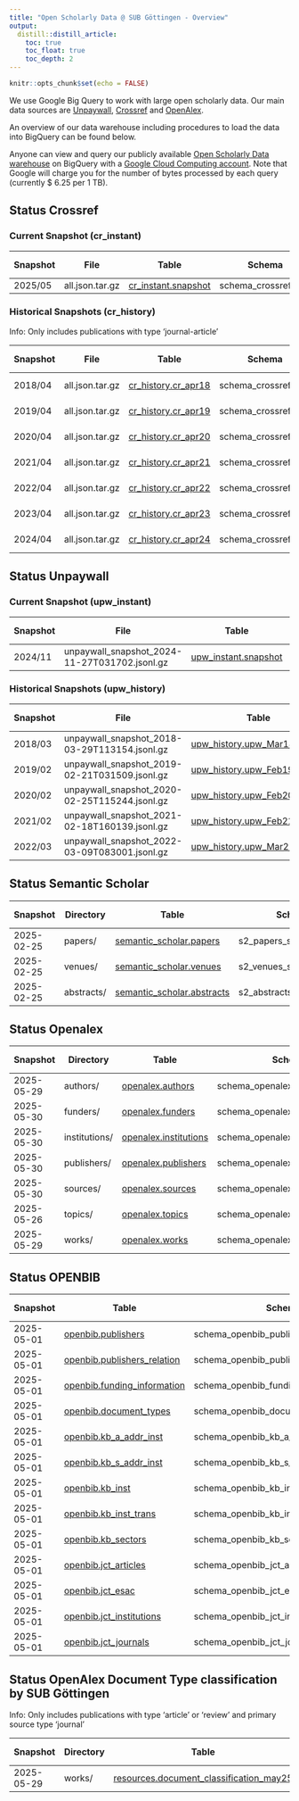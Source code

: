 ```yaml
---
title: "Open Scholarly Data @ SUB Göttingen - Overview"
output:
  distill::distill_article:
    toc: true
    toc_float: true
    toc_depth: 2
---
```


```r
knitr::opts_chunk$set(echo = FALSE)
```

We use Google Big Query to work with large open scholarly data. Our main data sources are [Unpaywall](https://unpaywall.org), [Crossref](https://www.crossref.org) and [OpenAlex](https://openalex.org).

An overview of our data warehouse including procedures to load the data into BigQuery can be found below.

Anyone can view and query our publicly available [Open Scholarly Data  warehouse](https://console.cloud.google.com/bigquery?hl=en&project=subugoe-collaborative) on BigQuery with a [Google Cloud Computing account](https://cloud.google.com/). Note that Google will charge you for the number of bytes processed by each query (currently $ 6.25 per 1 TB). 

## Status Crossref

### Current Snapshot (cr_instant)

::: l-body-outset

| Snapshot        | File            | Table               | Schema               | Procedure | Last Changed | Coverage  | Number of rows |
|-----------------|-----------------|---------------------|----------------------|-----------|--------------|-----------|--------------------|
|  2025/05        | all.json.tar.gz | [cr_instant.snapshot](https://console.cloud.google.com/bigquery?ws=!1m4!1m3!3m2!1ssubugoe-collaborative!2scr_instant) | schema_crossref.json | [Repo](https://github.com/naustica/crossref_bq) |  11.06.2025  | All             | 170.078.997     |

:::

### Historical Snapshots (cr_history)

Info: Only includes publications with type 'journal-article'

::: l-body-outset

| Snapshot        | File            | Table               | Schema               | Procedure | Last Changed | Coverage  | Number of rows |
|-----------------|-----------------|---------------------|----------------------|-----------|--------------|-----------|--------------------|
|  2018/04        | all.json.tar.gz | [cr_history.cr_apr18](https://console.cloud.google.com/bigquery?ws=!1m4!1m3!3m2!1ssubugoe-collaborative!2scr_history) | schema_crossref.json | [Repo](https://github.com/naustica/crossref_bq) |  20.02.2022  | 2013-2018 | 16.766.035 |
|  2019/04        | all.json.tar.gz | [cr_history.cr_apr19](https://console.cloud.google.com/bigquery?ws=!1m4!1m3!3m2!1ssubugoe-collaborative!2scr_history) | schema_crossref.json | [Repo](https://github.com/naustica/crossref_bq) |  29.10.2021  | 2013-2019 | 20.715.644 |
|  2020/04        | all.json.tar.gz | [cr_history.cr_apr20](https://console.cloud.google.com/bigquery?ws=!1m4!1m3!3m2!1ssubugoe-collaborative!2scr_history) | schema_crossref.json | [Repo](https://github.com/naustica/crossref_bq) |  29.10.2021  | 2013-2020 | 25.334.525 |
|  2021/04        | all.json.tar.gz | [cr_history.cr_apr21](https://console.cloud.google.com/bigquery?ws=!1m4!1m3!3m2!1ssubugoe-collaborative!2scr_history) | schema_crossref.json | [Repo](https://github.com/naustica/crossref_bq) |  29.10.2021  | 2013-2021 | 30.579.119 |
|  2022/04        | all.json.tar.gz | [cr_history.cr_apr22](https://console.cloud.google.com/bigquery?ws=!1m4!1m3!3m2!1ssubugoe-collaborative!2scr_history) | schema_crossref.json | [Repo](https://github.com/naustica/crossref_bq) |  14.05.2022  | 2013-2022 | 35.939.195 |
|  2023/04        | all.json.tar.gz | [cr_history.cr_apr23](https://console.cloud.google.com/bigquery?ws=!1m4!1m3!3m2!1ssubugoe-collaborative!2scr_history) | schema_crossref.json | [Repo](https://github.com/naustica/crossref_bq) |  07.05.2023  | 2013-2023 | 41.767.461 |
|  2024/04        | all.json.tar.gz | [cr_history.cr_apr24](https://console.cloud.google.com/bigquery?ws=!1m4!1m3!3m2!1ssubugoe-collaborative!2scr_history) | schema_crossref.json | [Repo](https://github.com/naustica/crossref_bq) |  07.05.2024  | 2013-2024 | 47.709.184 |

:::

## Status Unpaywall

### Current Snapshot (upw_instant)

::: l-body-outset

| Snapshot| File                                          | Table                | Schema               | Procedure | Last Changed | Coverage  | Number of rows |
|---------|-----------------------------------------------|----------------------|----------------------|-----------|--------------|-----------|-----------------|
| 2024/11 | unpaywall_snapshot_2024-11-27T031702.jsonl.gz | [upw_instant.snapshot](https://console.cloud.google.com/bigquery?ws=!1m4!1m3!3m2!1ssubugoe-collaborative!2supw_instant) | bq_schema_nov24.json | [Repo](https://github.com/naustica/unpaywall_bq) | 23.06.2025 | 2008-2025 | 94.924.816 |

:::

### Historical Snapshots (upw_history)

::: l-body-outset

| Snapshot| File                                          | Table                       | Schema               | Procedure | Last Changed | Coverage  | Number of rows |
|---------|-----------------------------------------------|-----------------------------|----------------------|-----------|--------------|-----------|-----------------|
| 2018/03 | unpaywall_snapshot_2018-03-29T113154.jsonl.gz | [upw_history.upw_Mar18_08_20](https://console.cloud.google.com/bigquery?ws=!1m4!1m3!3m2!1ssubugoe-collaborative!2supw_history) | bq_schema_mar18.json | [Repo](https://github.com/naustica/unpaywall_bq) |  29.10.2021  | 2008-2018 | 36.557.043 |
| 2019/02 | unpaywall_snapshot_2019-02-21T031509.jsonl.gz | [upw_history.upw_Feb19_08_19](https://console.cloud.google.com/bigquery?ws=!1m4!1m3!3m2!1ssubugoe-collaborative!2supw_history) | bq_schema_feb19.json | [Repo](https://github.com/naustica/unpaywall_bq) |  10.11.2021  | 2008-2019 | 42.143.979 |
| 2020/02 | unpaywall_snapshot_2020-02-25T115244.jsonl.gz | [upw_history.upw_Feb20_08_20](https://console.cloud.google.com/bigquery?ws=!1m4!1m3!3m2!1ssubugoe-collaborative!2supw_history) | bq_schema_feb20.json | [Repo](https://github.com/naustica/unpaywall_bq) |  30.10.2021  | 2008-2020 | 49.717.710 |
| 2021/02 | unpaywall_snapshot_2021-02-18T160139.jsonl.gz | [upw_history.upw_Feb21_08_21](https://console.cloud.google.com/bigquery?ws=!1m4!1m3!3m2!1ssubugoe-collaborative!2supw_history) | bq_schema_feb21.json | [Repo](https://github.com/naustica/unpaywall_bq) |  29.10.2021  | 2008-2021 | 58.437.927 |
| 2022/03 | unpaywall_snapshot_2022-03-09T083001.jsonl.gz | [upw_history.upw_Mar22_08_22](https://console.cloud.google.com/bigquery?ws=!1m4!1m3!3m2!1ssubugoe-collaborative!2supw_history) | bq_schema_mar22.json | [Repo](https://github.com/naustica/unpaywall_bq) |  14.03.2022 | 2008-2022 | 67.424.819 |

:::

## Status Semantic Scholar 

::: l-body-outset

| Snapshot   | Directory    | Table                | Schema               | Procedure | Last Changed | Coverage  | Number of rows |
|------------|--------------|----------------------|----------------------|-----------|--------------|-----------|-----------------|
| 2025-02-25 | papers/      | [semantic_scholar.papers](https://console.cloud.google.com/bigquery?ws=!1m4!1m3!3m2!1ssubugoe-collaborative!2ssemantic_scholar) | s2_papers_schema.json | [Repo](https://github.com/naustica/semantic_scholar_bq) |  04.03.2025 | All | 224.566.486 |
| 2025-02-25 | venues/      | [semantic_scholar.venues](https://console.cloud.google.com/bigquery?ws=!1m4!1m3!3m2!1ssubugoe-collaborative!2ssemantic_scholar) | s2_venues_schema.json | [Repo](https://github.com/naustica/semantic_scholar_bq) |  04.03.2025 | All | 194.578 |
| 2025-02-25 | abstracts/      | [semantic_scholar.abstracts](https://console.cloud.google.com/bigquery?ws=!1m4!1m3!3m2!1ssubugoe-collaborative!2ssemantic_scholar) | s2_abstracts_schema.json | [Repo](https://github.com/naustica/semantic_scholar_bq) |  04.03.2025 | All | 108.246.108 |

:::

## Status Openalex

::: l-body-outset

| Snapshot   | Directory     | Table                 | Schema                            | Procedure | Last Changed | Coverage  | Number of rows |
|------------|---------------|-----------------------|-----------------------------------|-----------|--------------|-----------|----------------------|
| 2025-05-29 | authors/      | [openalex.authors](https://console.cloud.google.com/bigquery?ws=!1m4!1m3!3m2!1ssubugoe-collaborative!2sopenalex)      | schema_openalex_author.json       | [Repo](https://github.com/naustica/openalex) |  15.06.2025  | All | 103.480.180 |
| 2025-05-30 | funders/      | [openalex.funders](https://console.cloud.google.com/bigquery?ws=!1m4!1m3!3m2!1ssubugoe-collaborative!2sopenalex)      | schema_openalex_funders.json      | [Repo](https://github.com/naustica/openalex) |  15.06.2025  | All | 32.437 |
| 2025-05-30 | institutions/ | [openalex.institutions](https://console.cloud.google.com/bigquery?ws=!1m4!1m3!3m2!1ssubugoe-collaborative!2sopenalex) | schema_openalex_institutions.json | [Repo](https://github.com/naustica/openalex) |  15.06.2025  | All | 114.883 |
| 2025-05-30 | publishers/   | [openalex.publishers](https://console.cloud.google.com/bigquery?ws=!1m4!1m3!3m2!1ssubugoe-collaborative!2sopenalex)   | schema_openalex_publishers.json   | [Repo](https://github.com/naustica/openalex) |  15.06.2025  | All | 10.741 |
| 2025-05-30 | sources/      | [openalex.sources](https://console.cloud.google.com/bigquery?ws=!1m4!1m3!3m2!1ssubugoe-collaborative!2sopenalex)      | schema_openalex_sources.json      | [Repo](https://github.com/naustica/openalex) |  15.06.2025  | All | 260.798 |
| 2025-05-26 | topics/       | [openalex.topics](https://console.cloud.google.com/bigquery?ws=!1m4!1m3!3m2!1ssubugoe-collaborative!2sopenalex)       | schema_openalex_topics.json       | [Repo](https://github.com/naustica/openalex) |  15.06.2025  | All | 4.516 |
| 2025-05-29 | works/        | [openalex.works](https://console.cloud.google.com/bigquery?ws=!1m4!1m3!3m2!1ssubugoe-collaborative!2sopenalex)        | schema_openalex_work.json         | [Repo](https://github.com/naustica/openalex) |  19.06.2025  | All | 267.516.817 |

:::

## Status OPENBIB

::: l-body-outset

| Snapshot   | Table                 | Schema                            | Procedure | Last Changed | Coverage  | Number of rows |
|------------|-----------------------|-----------------------------------|-----------|--------------|-----------|----------------------|
| 2025-05-01 | [openbib.publishers](https://console.cloud.google.com/bigquery?ws=!1m4!1m3!3m2!1ssubugoe-collaborative!2sopenbib) | schema_openbib_publishers.json | [Repo](https://github.com/kbopenbib/kbopenbib_data/) | 11.04.2025 | 2014-2024 | 373 |
| 2025-05-01 | [openbib.publishers_relation](https://console.cloud.google.com/bigquery?ws=!1m4!1m3!3m2!1ssubugoe-collaborative!2sopenbib) | schema_openbib_publishers_relation.json | [Repo](https://github.com/kbopenbib/kbopenbib_data/) | 11.04.2025 | 2014-2024 | 212 |
| 2025-05-01 | [openbib.funding_information](https://console.cloud.google.com/bigquery?ws=!1m4!1m3!3m2!1ssubugoe-collaborative!2sopenbib) | schema_openbib_funding_information.json | [Repo](https://github.com/kbopenbib/kbopenbib_data/) | 14.04.2025 | 2020-2024 | 9.255 |
| 2025-05-01 | [openbib.document_types](https://console.cloud.google.com/bigquery?ws=!1m4!1m3!3m2!1ssubugoe-collaborative!2sopenbib) | schema_openbib_document_types.json | [Repo](https://github.com/kbopenbib/kbopenbib_data/) | 28.03.2025 | 2014-2024 | 56.063.628 |
| 2025-05-01 | [openbib.kb_a_addr_inst](https://console.cloud.google.com/bigquery?ws=!1m4!1m3!3m2!1ssubugoe-collaborative!2sopenbib) | schema_openbib_kb_a_addr_inst.json | [Repo](https://github.com/kbopenbib/kbopenbib_data/) | 14.04.2025 | All | 9.903.725 |
| 2025-05-01 | [openbib.kb_s_addr_inst](https://console.cloud.google.com/bigquery?ws=!1m4!1m3!3m2!1ssubugoe-collaborative!2sopenbib) | schema_openbib_kb_s_addr_inst.json | [Repo](https://github.com/kbopenbib/kbopenbib_data/) | 14.04.2025 | All | 9.900.278 |
| 2025-05-01 | [openbib.kb_inst](https://console.cloud.google.com/bigquery?ws=!1m4!1m3!3m2!1ssubugoe-collaborative!2sopenbib) | schema_openbib_kb_inst.json | [Repo](https://github.com/kbopenbib/kbopenbib_data/) | 14.04.2025 | All | 2.759 |
| 2025-05-01 | [openbib.kb_inst_trans](https://console.cloud.google.com/bigquery?ws=!1m4!1m3!3m2!1ssubugoe-collaborative!2sopenbib) | schema_openbib_kb_inst_trans.json | [Repo](https://github.com/kbopenbib/kbopenbib_data/) | 28.03.2025 | All | 91 |
| 2025-05-01 | [openbib.kb_sectors](https://console.cloud.google.com/bigquery?ws=!1m4!1m3!3m2!1ssubugoe-collaborative!2sopenbib) | schema_openbib_kb_sectors.json | [Repo](https://github.com/kbopenbib/kbopenbib_data/) | 28.03.2025 | All | 22 |
| 2025-05-01 | [openbib.jct_articles](https://console.cloud.google.com/bigquery?ws=!1m4!1m3!3m2!1ssubugoe-collaborative!2sopenbib) | schema_openbib_jct_articles.json | [Repo](https://github.com/kbopenbib/kbopenbib_data/) | 14.04.2025 | 2018-2025 | 1.996.190 |
| 2025-05-01 | [openbib.jct_esac](https://console.cloud.google.com/bigquery?ws=!1m4!1m3!3m2!1ssubugoe-collaborative!2sopenbib) | schema_openbib_jct_esac.json | [Repo](https://github.com/kbopenbib/kbopenbib_data/) | 14.04.2025 | 2018-2025 | 1.285 |
| 2025-05-01 | [openbib.jct_institutions](https://console.cloud.google.com/bigquery?ws=!1m4!1m3!3m2!1ssubugoe-collaborative!2sopenbib) | schema_openbib_jct_institutions.json | [Repo](https://github.com/kbopenbib/kbopenbib_data/) | 14.04.2025 | 2018-2025 | 28.007 |
| 2025-05-01 | [openbib.jct_journals](https://console.cloud.google.com/bigquery?ws=!1m4!1m3!3m2!1ssubugoe-collaborative!2sopenbib) | schema_openbib_jct_journals.json | [Repo](https://github.com/kbopenbib/kbopenbib_data/) | 14.04.2025 | 2018-2025 | 491.218 |

:::

## Status OpenAlex Document Type classification by SUB Göttingen

Info: Only includes publications with type 'article' or 'review' and primary source type 'journal'

::: l-body-outset

| Snapshot   | Directory    | Table                | Schema               | Procedure | Last Changed | Coverage  | Number of rows |
|------------|--------------|----------------------|----------------------|-----------|--------------|-----------|-----------------|
| 2025-05-29 | works/       | [resources.document_classification_may25](https://console.cloud.google.com/bigquery?ws=!1m4!1m3!3m2!1ssubugoe-collaborative!2sresources) | schema_document_types.json | [Repo](https://github.com/naustica/openalex_doctypes/tree/classifier/classifier) | 15.06.2025 | 2014-2025 | 60.762.537 |

:::
